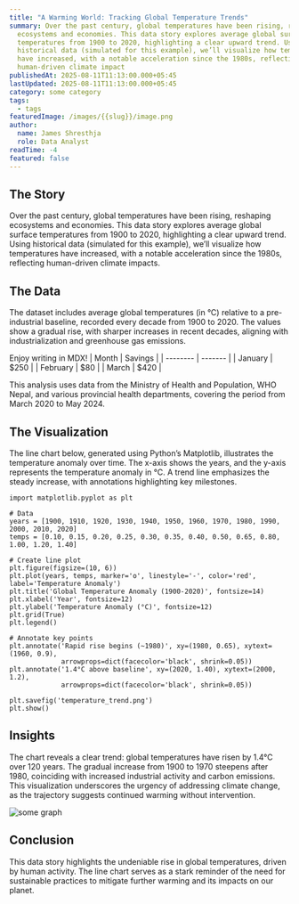 ```yaml
---
title: "A Warming World: Tracking Global Temperature Trends"
summary: Over the past century, global temperatures have been rising, reshaping
  ecosystems and economies. This data story explores average global surface
  temperatures from 1900 to 2020, highlighting a clear upward trend. Using
  historical data (simulated for this example), we’ll visualize how temperatures
  have increased, with a notable acceleration since the 1980s, reflecting
  human-driven climate impact
publishedAt: 2025-08-11T11:13:00.000+05:45
lastUpdated: 2025-08-11T11:13:00.000+05:45
category: some category
tags:
  - tags
featuredImage: /images/{{slug}}/image.png
author:
  name: James Shresthja
  role: Data Analyst
readTime: -4
featured: false
---
```

## The Story

Over the past century, global temperatures have been rising, reshaping ecosystems and economies. This data story explores average global surface temperatures from 1900 to 2020, highlighting a clear upward trend. Using historical data (simulated for this example), we’ll visualize how temperatures have increased, with a notable acceleration since the 1980s, reflecting human-driven climate impacts.

## The Data

The dataset includes average global temperatures (in °C) relative to a pre-industrial baseline, recorded every decade from 1900 to 2020. The values show a gradual rise, with sharper increases in recent decades, aligning with industrialization and greenhouse gas emissions.

Enjoy writing in MDX!
| Month    | Savings |
| -------- | ------- |
| January  | $250    |
| February | $80     |
| March    | $420    |

<Callout type="info" title="Data Sources">
  This analysis uses data from the Ministry of Health and Population, WHO Nepal,
  and various provincial health departments, covering the period from March 2020
  to May 2024.
</Callout>

## The Visualization

The line chart below, generated using Python’s Matplotlib, illustrates the temperature anomaly over time. The x-axis shows the years, and the y-axis represents the temperature anomaly in °C. A trend line emphasizes the steady increase, with annotations highlighting key milestones.

```apex
import matplotlib.pyplot as plt

# Data
years = [1900, 1910, 1920, 1930, 1940, 1950, 1960, 1970, 1980, 1990, 2000, 2010, 2020]
temps = [0.10, 0.15, 0.20, 0.25, 0.30, 0.35, 0.40, 0.50, 0.65, 0.80, 1.00, 1.20, 1.40]

# Create line plot
plt.figure(figsize=(10, 6))
plt.plot(years, temps, marker='o', linestyle='-', color='red', label='Temperature Anomaly')
plt.title('Global Temperature Anomaly (1900-2020)', fontsize=14)
plt.xlabel('Year', fontsize=12)
plt.ylabel('Temperature Anomaly (°C)', fontsize=12)
plt.grid(True)
plt.legend()

# Annotate key points
plt.annotate('Rapid rise begins (~1980)', xy=(1980, 0.65), xytext=(1960, 0.9),
             arrowprops=dict(facecolor='black', shrink=0.05))
plt.annotate('1.4°C above baseline', xy=(2020, 1.40), xytext=(2000, 1.2),
             arrowprops=dict(facecolor='black', shrink=0.05))

plt.savefig('temperature_trend.png')
plt.show()
```

## Insights

The chart reveals a clear trend: global temperatures have risen by 1.4°C over 120 years. The gradual increase from 1900 to 1970 steepens after 1980, coinciding with increased industrial activity and carbon emissions. This visualization underscores the urgency of addressing climate change, as the trajectory suggests continued warming without intervention.

![some graph](/images/{{slug}}/image.png "title of image")

## Conclusion

This data story highlights the undeniable rise in global temperatures, driven by human activity. The line chart serves as a stark reminder of the need for sustainable practices to mitigate further warming and its impacts on our planet.
